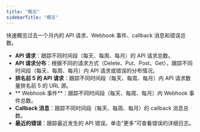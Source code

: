 ```yaml
---
title: "概览"
sidebarTitle: "概览"
---
```


快速概览过去一个月内的 API 请求、Webhook 事件、callback 消息和错误总数。

- **API 请求**：跟踪不同时间段（每天、每周、每月）的 API 请求总数。
- **API 请求分布**：根据不同的请求方式（Delete、Put、Post、Get），跟踪不同时间段（每天、每周、每月）内 API 请求或错误的分布情况。
- **排名前 5 的 API 请求**：跟踪不同时间段（每天、每周、每月）内 API 请求数量排名前 5 的 URL 源。
- ** Webhook 事件**：跟踪不同时间段（每天、每周、每月）内 Webhook 事件总数。
- **Callback 消息**：跟踪不同时间段（每天、每周、每月）的 callback 消息总数。
- **最近的错误**：跟踪最近发生的 API 错误。单击“更多”可查看错误的详细日志。
